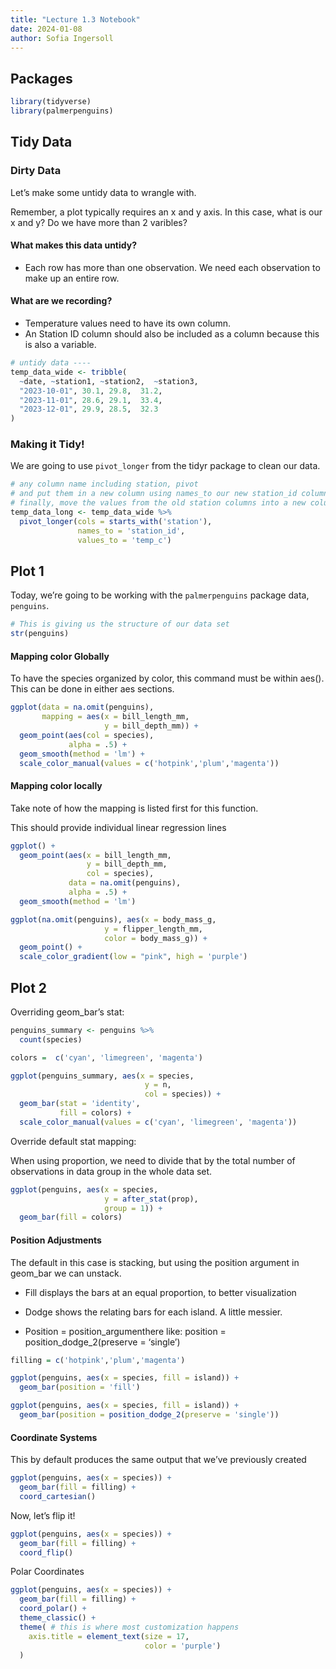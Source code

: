 ```yaml
---
title: "Lecture 1.3 Notebook"
date: 2024-01-08
author: Sofia Ingersoll 
---
```

## Packages
```r
library(tidyverse)
library(palmerpenguins)
```

## Tidy Data

### Dirty Data

Let's make some untidy data to wrangle with.

Remember, a plot typically requires an x and y axis. In this case, what is our x and y? Do we have more than 2 varibles?

#### What makes this data untidy?
- Each row has more than one observation. We need each observation to make up an entire row.

#### What are we recording? 
- Temperature values need to have its own column.
- An Station ID column should also be included as a column because this is also a variable.
```r
# untidy data ----
temp_data_wide <- tribble(
  ~date, ~station1, ~station2,  ~station3,
  "2023-10-01", 30.1, 29.8,  31.2,
  "2023-11-01", 28.6, 29.1,  33.4,
  "2023-12-01", 29.9, 28.5,  32.3
)
```

### Making it Tidy!

We are going to use `pivot_longer` from the tidyr package to clean our data. 
```r
# any column name including station, pivot
# and put them in a new column using names_to our new station_id column
# finally, move the values from the old station columns into a new column by the name of temp_c
temp_data_long <- temp_data_wide %>% 
  pivot_longer(cols = starts_with('station'),
               names_to = 'station_id',
               values_to = 'temp_c')
```

## Plot 1

Today, we're going to be working with the `palmerpenguins` package data, `penguins`.

```r
# This is giving us the structure of our data set
str(penguins)
```

#### Mapping color Globally
To have the species organized by color, this command must be within aes(). This can be done in either aes sections.
```r
ggplot(data = na.omit(penguins),
       mapping = aes(x = bill_length_mm,
                     y = bill_depth_mm)) +
  geom_point(aes(col = species),
             alpha = .5) +
  geom_smooth(method = 'lm') +
  scale_color_manual(values = c('hotpink','plum','magenta'))
```
#### Mapping color locally 
Take note of how the mapping is listed first for this function. 

This should provide individual linear regression lines
```r
ggplot() +
  geom_point(aes(x = bill_length_mm,
                 y = bill_depth_mm,
                 col = species),
             data = na.omit(penguins),
             alpha = .5) +
  geom_smooth(method = 'lm')
```


```r
ggplot(na.omit(penguins), aes(x = body_mass_g,
                     y = flipper_length_mm,
                     color = body_mass_g)) +
  geom_point() +
  scale_color_gradient(low = "pink", high = 'purple')
```
## Plot 2
Overriding geom_bar's stat:
```r
penguins_summary <- penguins %>% 
  count(species)
```

```r
colors =  c('cyan', 'limegreen', 'magenta')

ggplot(penguins_summary, aes(x = species,
                              y = n,
                              col = species)) +
  geom_bar(stat = 'identity',
           fill = colors) +
  scale_color_manual(values = c('cyan', 'limegreen', 'magenta')) 
```

Override default stat mapping:

When using proportion, we need to divide that by the total number of observations in data group in the whole data set.
```r
ggplot(penguins, aes(x = species, 
                     y = after_stat(prop),
                     group = 1)) +
  geom_bar(fill = colors)
```
#### Position Adjustments
The default in this case is stacking, but using the position argument in geom_bar we can unstack.

- Fill displays the bars at an equal proportion, to better visualization

- Dodge shows the relating bars for each island. A little messier.

- Position = position_argumenthere like:
position = position_dodge_2(preserve = 'single')
```r
filling = c('hotpink','plum','magenta')

ggplot(penguins, aes(x = species, fill = island)) +
  geom_bar(position = 'fill')
```
```r
ggplot(penguins, aes(x = species, fill = island)) +
  geom_bar(position = position_dodge_2(preserve = 'single'))
```

#### Coordinate Systems

This by default produces the same output that we've previously created
```r
ggplot(penguins, aes(x = species)) +
  geom_bar(fill = filling) +
  coord_cartesian()
```
Now, let's flip it!
```r
ggplot(penguins, aes(x = species)) +
  geom_bar(fill = filling) +
  coord_flip()
```
Polar Coordinates
```r
ggplot(penguins, aes(x = species)) +
  geom_bar(fill = filling) + 
  coord_polar() + 
  theme_classic() +
  theme( # this is where most customization happens
    axis.title = element_text(size = 17,
                              color = 'purple')
  )
```

